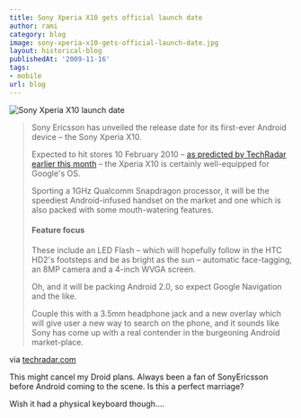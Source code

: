 ```yaml
---
title: Sony Xperia X10 gets official launch date
author: rami
category: blog
image: sony-xperia-x10-gets-official-launch-date.jpg
layout: historical-blog
publishedAt: '2009-11-16'
tags:
- mobile
url: blog
---
```


![Sony Xperia X10 launch date](/assets/images/content/blog/sony-xperia-x10-gets-official-launch-date.jpg)
  
<blockquote>
<p>Sony Ericsson has unveiled the release date for its first-ever Android device – the Sony Xperia X10.</p>
<p>Expected to hit stores 10 February 2010 – <a href="http://www.techradar.com/news/phone-and-communications/mobile-phones/sony-ericsson-unveils-the-android-xperia-x10-646383">as predicted by TechRadar earlier this month</a> – the Xperia X10 is certainly well-equipped for Google's OS.</p>
<p>Sporting a 1GHz Qualcomm Snapdragon processor, it will be the speediest Android-infused handset on the market and one which is also packed with some mouth-watering features.</p>
<h4>Feature focus</h4>
<p>These include an LED Flash – which will hopefully follow in the HTC HD2's footsteps and be as bright as the sun – automatic face-tagging, an 8MP camera and a 4-inch WVGA screen.</p>
<p>Oh, and it will be packing Android 2.0, so expect Google Navigation and the like.</p>
<p>Couple this with a 3.5mm headphone jack and a new overlay which will give user a new way to search on the phone, and it sounds like Sony has come up with a real contender in the burgeoning Android market-place.</p>
</blockquote>
  
via [techradar.com](https://www.techradar.com/news/phone-and-communications/mobile-phones/sony-xperia-x10-gets-official-release-date-650845)
  
This might cancel my Droid plans. Always been a fan of SonyEricsson before Android coming to the scene. Is this a perfect marriage?
  
Wish it had a physical keyboard though….
